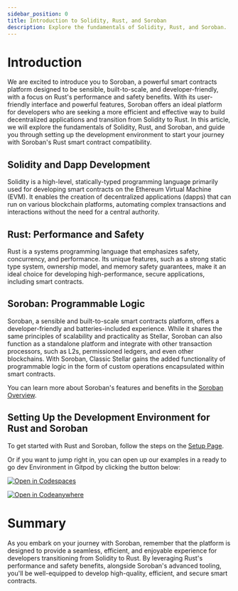 ```yaml
---
sidebar_position: 0
title: Introduction to Solidity, Rust, and Soroban
description: Explore the fundamentals of Solidity, Rust, and Soroban.
---
```


# Introduction

We are excited to introduce you to Soroban, a powerful smart contracts platform designed to be sensible, built-to-scale, and developer-friendly, with a focus on Rust's performance and safety benefits. With its user-friendly interface and powerful features, Soroban offers an ideal platform for developers who are seeking a more efficient and effective way to build decentralized applications and transition from Solidity to Rust. In this article, we will explore the fundamentals of Solidity, Rust, and Soroban, and guide you through setting up the development environment to start your journey with Soroban's Rust smart contract compatibility.

## Solidity and Dapp Development

Solidity is a high-level, statically-typed programming language primarily used for developing smart contracts on the Ethereum Virtual Machine (EVM). It enables the creation of decentralized applications (dapps) that can run on various blockchain platforms, automating complex transactions and interactions without the need for a central authority.

## Rust: Performance and Safety

Rust is a systems programming language that emphasizes safety, concurrency, and performance. Its unique features, such as a strong static type system, ownership model, and memory safety guarantees, make it an ideal choice for developing high-performance, secure applications, including smart contracts.

## Soroban: Programmable Logic

Soroban, a sensible and built-to-scale smart contracts platform, offers a developer-friendly and batteries-included experience. While it shares the same principles of scalability and practicality as Stellar, Soroban can also function as a standalone platform and integrate with other transaction processors, such as L2s, permissioned ledgers, and even other blockchains. With Soroban, Classic Stellar gains the added functionality of programmable logic in the form of custom operations encapsulated within smart contracts.

You can learn more about Soroban's features and benefits in the [Soroban Overview](../../../build/smart-contracts).

## Setting Up the Development Environment for Rust and Soroban

To get started with Rust and Soroban, follow the steps on the [Setup Page](../../../build/smart-contracts/getting-started/setup.mdx).

Or if you want to jump right in, you can open up our examples in a ready to go dev Environment in Gitpod by clicking the button below:

[![Open in Codespaces](https://github.com/codespaces/badge.svg)][open-in-github-codespaces] 

[![Open in Codeanywhere](https://codeanywhere.com/img/open-in-codeanywhere-btn.svg)][open-in-code-anywhere]

[open-in-github-codespaces]: https://github.com/codespaces/new?repo=stellar/soroban-examples&editor=web 
[open-in-code-anywhere]: https://app.codeanywhere.com/#https://github.com/stellar/soroban-examples

# Summary

As you embark on your journey with Soroban, remember that the platform is designed to provide a seamless, efficient, and enjoyable experience for developers transitioning from Solidity to Rust. By leveraging Rust's performance and safety benefits, alongside Soroban's advanced tooling, you'll be well-equipped to develop high-quality, efficient, and secure smart contracts.
